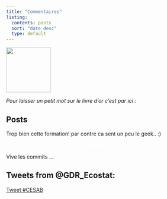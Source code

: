 ```yaml
---
title: "Commentaires"
listing:
  contents: posts
  sort: "date desc"
  type: default
---
```


![](livre.png){width="121"}

*Pour laisser un petit mot sur le livre d'or c'est par ici :*

::: panel-tabset
## Posts
:::

::: panel-tabset
Trop bien cette formation! par contre ca sent un peu le geek.. :)
:::

::: {.panel-tabset style="color: white"}
Je suis d'accord je reviendrai! les cookies en plus...
:::

::: panel-tabset
Vive les commits ...
:::

::: panel-tabset
## Tweets from @GDR_Ecostat:

<a href="https://twitter.com/intent/tweet?button_hashtag=CESAB&ref_src=twsrc%5Etfw" class="twitter-hashtag-button" data-show-count="false">Tweet #CESAB</a>

```{=html}
<script async src="https://platform.twitter.com/widgets.js" charset="utf-8"></script>
```
:::

